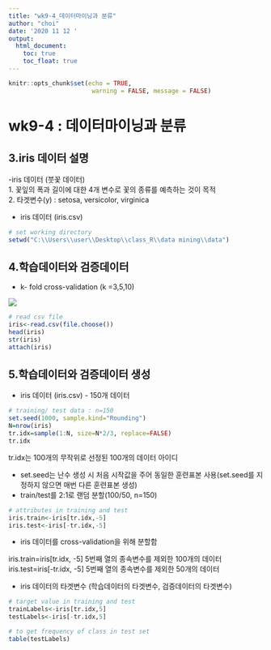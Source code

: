 ```yaml
---
title: "wk9-4_데이터마이닝과 분류"
author: "choi"
date: '2020 11 12 '
output:
  html_document:
    toc: true
    toc_float: true
---
```


```r
knitr::opts_chunk$set(echo = TRUE,
                       warning = FALSE, message = FALSE)
```

# wk9-4 : 데이터마이닝과 분류

## 3.iris 데이터 설명
-iris 데이터 (붓꽃 데이터)  
1. 꽃잎의 폭과 길이에 대한 4개 변수로 꽃의 종류를 예측하는 것이 목적  
2. 타겟변수(y) : setosa, versicolor, virginica


- iris 데이터 (iris.csv)

```r
# set working directory
setwd("C:\\Users\\user\\Desktop\\class_R\\data mining\\data")
```

## 4.학습데이터와 검증데이터
- k- fold cross-validation (k =3,5,10)

![](img./8.png)

```r
# read csv file
iris<-read.csv(file.choose())
head(iris)
str(iris)
attach(iris)
```

## 5.학습데이터와 검증데이터 생성
- iris 데이터 (iris.csv) - 150개 데이터

```r
# training/ test data : n=150
set.seed(1000, sample.kind="Rounding")
N=nrow(iris)
tr.idx=sample(1:N, size=N*2/3, replace=FALSE)
tr.idx
```
tr.idx는 100개의 무작위로 선정된 100개의 데이터 아이디

- set.seed는 난수 생성 시 처음 시작값을 주어 동일한 훈련표본 사용(set.seed를 지정하지 않으면 매번 다른 훈련표본 생성)
- train/test를 2:1로 랜덤 분할(100/50, n=150)
```r
# attributes in training and test
iris.train<-iris[tr.idx,-5]
iris.test<-iris[-tr.idx,-5]
```
- iris 데이터를 cross-validation을 위해 분할함

iris.train=iris[tr.idx, -5] 5번째 열의 종속변수를 제외한 100개의 데이터  
iris.test=iris[-tr.idx, -5] 5번째 열의 종속변수를 제외한 50개의 데이터



- iris 데이터의 타겟변수 (학습데이터의 타겟변수, 검증데이터의 타겟변수)
```r
# target value in training and test
trainLabels<-iris[tr.idx,5]
testLabels<-iris[-tr.idx,5]
```


```r
# to get frequency of class in test set
table(testLabels)
```


